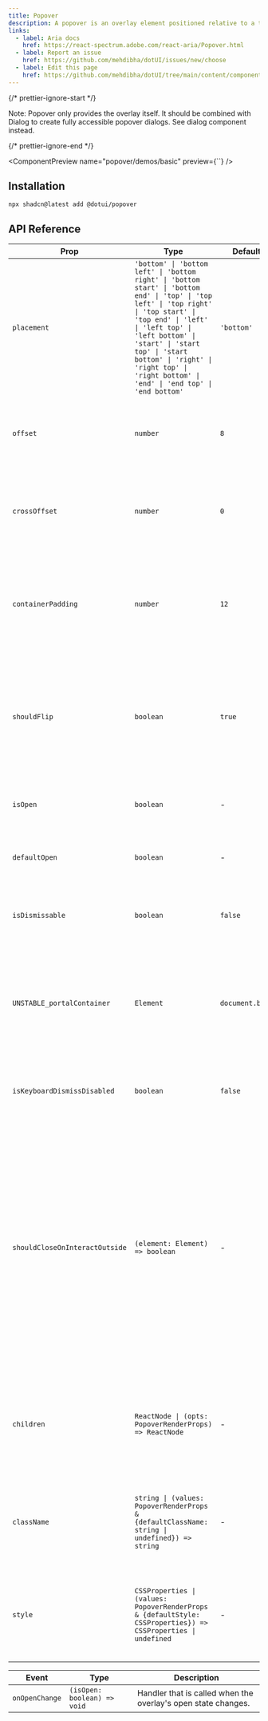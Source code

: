 ```yaml
---
title: Popover
description: A popover is an overlay element positioned relative to a trigger.
links:
  - label: Aria docs
    href: https://react-spectrum.adobe.com/react-aria/Popover.html
  - label: Report an issue
    href: https://github.com/mehdibha/dotUI/issues/new/choose
  - label: Edit this page
    href: https://github.com/mehdibha/dotUI/tree/main/content/components/overlays/popover.mdx?plain=1
---
```


{/* prettier-ignore-start */}

<Alert><span className="font-bold">Note:</span> Popover only provides the overlay itself. It should be combined with Dialog to create fully accessible popover dialogs. <Link href="/docs/components/overlays/dialog">See dialog</Link> component instead.</Alert>

{/* prettier-ignore-end */}

<ComponentPreview name="popover/demos/basic" preview={``} />

## Installation

```package-install
npx shadcn@latest add @dotui/popover
```

## API Reference

| Prop                           | Type                                                                                                                                                                                                                                                                                                                     | Default         | Description                                                                                                                                                                                                                                                                                                     |
| ------------------------------ | ------------------------------------------------------------------------------------------------------------------------------------------------------------------------------------------------------------------------------------------------------------------------------------------------------------------------ | --------------- | --------------------------------------------------------------------------------------------------------------------------------------------------------------------------------------------------------------------------------------------------------------------------------------------------------------- |
| `placement`                    | `'bottom' \| 'bottom left' \| 'bottom right' \| 'bottom start' \| 'bottom end' \| 'top' \| 'top left' \| 'top right' \| 'top start' \| 'top end' \| 'left' \| 'left top' \| 'left bottom' \| 'start' \| 'start top' \| 'start bottom' \| 'right' \| 'right top' \| 'right bottom' \| 'end' \| 'end top' \| 'end bottom'` | `'bottom'`      | The placement of the element with respect to its anchor element.                                                                                                                                                                                                                                                |
| `offset`                       | `number`                                                                                                                                                                                                                                                                                                                 | `8`             | The additional offset applied along the main axis between the element and its anchor element.                                                                                                                                                                                                                   |
| `crossOffset`                  | `number`                                                                                                                                                                                                                                                                                                                 | `0`             | The additional offset applied along the cross axis between the element and its anchor element.                                                                                                                                                                                                                  |
| `containerPadding`             | `number`                                                                                                                                                                                                                                                                                                                 | `12`            | The placement padding that should be applied between the element and its surrounding container.                                                                                                                                                                                                                 |
| `shouldFlip`                   | `boolean`                                                                                                                                                                                                                                                                                                                | `true`          | Whether the element should flip its orientation (e.g. top to bottom or left to right) when there is insufficient room for it to render completely.                                                                                                                                                              |
| `isOpen`                       | `boolean`                                                                                                                                                                                                                                                                                                                | -               | Whether the overlay is open by default (controlled).                                                                                                                                                                                                                                                            |
| `defaultOpen`                  | `boolean`                                                                                                                                                                                                                                                                                                                | -               | Whether the overlay is open by default (uncontrolled).                                                                                                                                                                                                                                                          |
| `isDismissable`                | `boolean`                                                                                                                                                                                                                                                                                                                | `false`         | Whether to close the modal when the user interacts outside it.                                                                                                                                                                                                                                                  |
| `UNSTABLE_portalContainer`     | `Element`                                                                                                                                                                                                                                                                                                                | `document.body` | The container element in which the overlay portal will be placed. This may have unknown behavior depending on where it is portalled to.                                                                                                                                                                         |
| `isKeyboardDismissDisabled`    | `boolean`                                                                                                                                                                                                                                                                                                                | `false`         | Whether pressing the escape key to close the dialog should be disabled.                                                                                                                                                                                                                                         |
| `shouldCloseOnInteractOutside` | `(element: Element) => boolean`                                                                                                                                                                                                                                                                                          | -               | When user interacts with the argument element outside of the overlay ref, return `true` if `onClose` should be called. This gives you a chance to filter out interaction with elements that should not dismiss the overlay. By default, `onClose` will always be called on interaction outside the overlay ref. |
| `children`                     | `ReactNode \| (opts: PopoverRenderProps) => ReactNode`                                                                                                                                                                                                                                                                   | -               | The children of the component. A function may be provided to alter the children based on component state.                                                                                                                                                                                                       |
| `className`                    | `string \| (values: PopoverRenderProps & {defaultClassName: string \| undefined}) => string`                                                                                                                                                                                                                             | -               | The CSS className for the element. A function may be provided to compute the class based on component state.                                                                                                                                                                                                    |
| `style`                        | `CSSProperties \| (values: PopoverRenderProps & {defaultStyle: CSSProperties}) => CSSProperties \| undefined`                                                                                                                                                                                                            | -               | The inline style for the element. A function may be provided to compute the style based on component state.                                                                                                                                                                                                     |

| Event          | Type                        | Description                                                   |
| -------------- | --------------------------- | ------------------------------------------------------------- |
| `onOpenChange` | `(isOpen: boolean) => void` | Handler that is called when the overlay's open state changes. |
